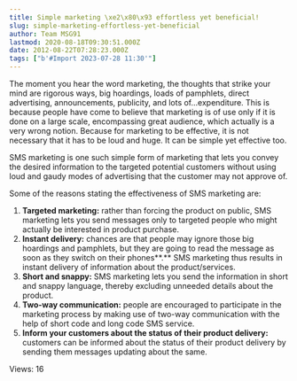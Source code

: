 ```yaml
---
title: Simple marketing \xe2\x80\x93 effortless yet beneficial!
slug: simple-marketing-effortless-yet-beneficial
author: Team MSG91
lastmod: 2020-08-18T09:30:51.000Z
date: 2012-08-22T07:28:23.000Z
tags: ["b'#Import 2023-07-28 11:30'"]
---
```


The moment you hear the word marketing, the thoughts that strike your mind are rigorous ways, big hoardings, loads of pamphlets, direct advertising, announcements, publicity, and lots of…expenditure. This is because people have come to believe that marketing is of use only if it is done on a large scale, encompassing great audience, which actually is a very wrong notion. Because for marketing to be effective, it is not necessary that it has to be loud and huge. It can be simple yet effective too.


SMS marketing is one such simple form of marketing that lets you convey the desired information to the targeted potential customers without using loud and gaudy modes of advertising that the customer may not approve of.


Some of the reasons stating the effectiveness of SMS marketing are:


1. **Targeted marketing:** rather than forcing the product on public, SMS marketing lets you send messages only to targeted people who might actually be interested in product purchase.
2. **Instant delivery:** chances are that people may ignore those big hoardings and pamphlets, but they are going to read the message as soon as they switch on their phones**.** SMS marketing thus results in instant delivery of information about the product/services.
3. **Short and snappy:** SMS marketing lets you send the information in short and snappy language, thereby excluding unneeded details about the product.
4. **Two-way communication:** people are encouraged to participate in the marketing process by making use of two-way communication with the help of short code and long code SMS service.
5. **Inform your customers about the status of their product delivery:** customers can be informed about the status of their product delivery by sending them messages updating about the same.



 Views: 16




